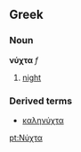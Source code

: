 ==Greek==
===Noun===
'''νύχτα''' ''f''

# [[night]]

===Derived terms===
*[[καληνύχτα]]

[[pt:Νύχτα]]